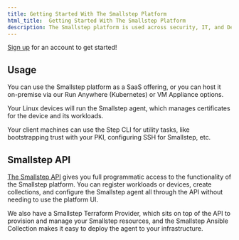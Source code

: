 ```yaml
---
title: Getting Started With The Smallstep Platform
html_title:  Getting Started With The Smallstep Platform
description: The Smallstep platform is used across security, IT, and DevOps teams to enable end-to-end network encryption, priviledged access management, passwordless authentication, and much more.
---
```


[Sign up](https://smallstep.com/app) for an account to get started!

## Usage

You can use the Smallstep platform as a SaaS offering, or you can host it on-premise via our Run Anywhere (Kubernetes) or VM Appliance options.

Your Linux devices will run the Smallstep agent, which manages certificates for the device and its workloads.

Your client machines can use the Step CLI for utility tasks, like bootstrapping trust with your PKI, configuring SSH for Smallstep, etc.

## Smallstep API

[The Smallstep API](smallstep-api.mdx) gives you full programmatic access to the functionality of the Smallstep platform. You can register workloads or devices, create collections, and configure the Smallstep agent all through the API without needing to use the platform UI.

We also have a Smallstep Terraform Provider, which sits on top of the API to provision and manage your Smallstep resources, and the Smallstep Ansible Collection makes it easy to deploy the agent to your infrastructure.
